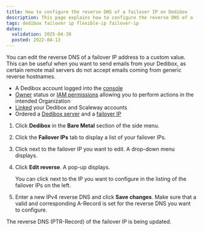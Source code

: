 ```yaml
---
title: How to configure the reverse DNS of a failover IP on Dedibox
description: This page explains how to configure the reverse DNS of a failover IP on Scaleway Dedibox
tags: dedibox failover ip flexible-ip failover-ip
dates:
  validation: 2025-04-30
  posted: 2022-04-13
---
```



<DediboxScalewayMigration />

You can edit the reverse DNS of a failover IP address to a custom value. This can be useful when you want to send emails from your Dedibox, as certain remote mail servers do not accept emails coming from generic reverse hostnames.

<Requirements />

- A Dedibox account logged into the [console](https://console.online.net)
- [Owner](/iam/concepts/#owner) status or [IAM permissions](/iam/concepts/#permission) allowing you to perform actions in the intended Organization
- [Linked](/dedibox-scaleway/how-to/link-dedibox-account/) your Dedibox and Scaleway accounts
- Ordered a [Dedibox server](/dedibox-scaleway/how-to/order-dedibox/) and a [failover IP](/dedibox-scaleway/how-to/order-failover-ip/)

1. Click **Dedibox** in the **Bare Metal** section of the side menu.
2. Click the **Failover IPs** tab to display a list of your failover IPs.
3. Click <Icon name="more" /> next to the failover IP you want to edit. A drop-down menu displays.
4. Click **Edit reverse**. A pop-up displays.

    <Message type="tip">
      You can click <Icon name="more" /> next to the IP you want to configure in the listing of the failover IPs on the left.
    </Message>
5. Enter a new IPv4 reverse DNS and click **Save changes**.
    <Message type="important">
      Make sure that a valid and corresponding A-Record is set for the reverse DNS you want to configure.
    </Message>

The reverse DNS (PTR-Record) of the failover IP is being updated.